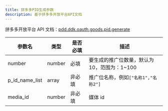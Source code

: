 ```yaml
---
title: 拼多多PID生成参数
description: 基于拼多多开放平台API文档
---
```


拼多多开放平台 API 文档：[pdd.ddk.oauth.goods.pid.generate](https://open.pinduoduo.com/application/document/api?id=pdd.ddk.oauth.goods.pid.generate)

| 参数名         | 类型   | 是否必填 | 描述                                         |
| -------------- | ------ | -------- | -------------------------------------------- |
| number         | number | 必填     | 要生成的推广位数量，默认为 10，范围为：1~100 |
| p_id_name_list | array  | 非必填   | 推广位名称，例如`["名称1","名称2"]`          |
| media_id       | number | 非必填   | 媒体 id                                      |
